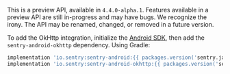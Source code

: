 <Note>

This is a preview API, available in `4.4.0-alpha.1`. Features available in a preview API are still in-progress and may have bugs. We recognize the irony. The API may be renamed, changed, or removed in a future version.

</Note>

To add the OkHttp integration, initialize the [Android SDK](/platforms/android/), then add the `sentry-android-okhttp` dependency. Using Gradle:

```groovy
implementation 'io.sentry:sentry-android:{{ packages.version('sentry.java.android', '4.4.0') }}'
implementation 'io.sentry:sentry-android-okhttp:{{ packages.version('sentry.java.android.okhttp', '4.4.0') }}'
```
